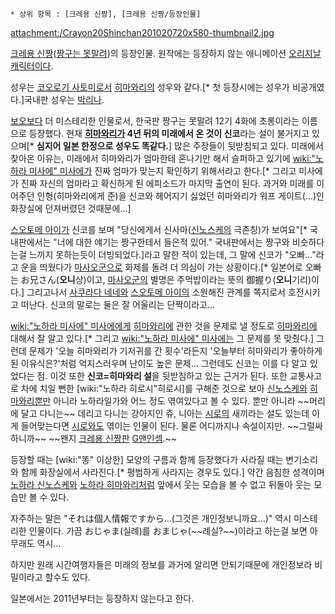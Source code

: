  * 상위 항목 : [크레용 신짱], [크레용 신짱/등장인물]
attachment:/Crayon20Shinchan201020720x580-thumbnail2.jpg

[[크레용 신짱]]([[짱구는 못말려]])의 등장인물. 원작에는 등장하지 않는 애니메이션 [[오리지날 캐릭터]]이다.

성우는 [[코오로기 사토미]]로서 [[히마와리]]의 성우와 같다.[* 첫 등장시에는 성우가 비공개였다.]국내판 성우는 [[박리나]].

[[보오]]보다 더 미스테리한 인물로서, 한국판 짱구는 못말려 12기 4화에 초롱이라는 이름으로 등장했다. 현재 '''[[히마와리]]가 4년 뒤의 미래에서 온 것이 신코'''라는 설이 불거지고 있으며[* '''심지어 일본 한정으로 성우도 똑같다.'''] 많은 주장들이 뒷받침되고 있다. 미래에서 찾아온 이유는, 미래에서 히마와리가 엄마한테 혼나기만 해서 슬퍼하고 있기에 [[wiki:"노하라 미사에" 미사에]]가 진짜 엄마가 맞는지 확인하기 위해서라고 한다.[* 그리고 미사에가 진짜 자신의 엄마라고 확신하게 된 에피소드가 마지막 출연이 된다. 과거와 미래를 이어주던 인형(히마와리에게 준)을 신코와 헤어지기 싫었던 히마와리가 워프 게이트(...)인 화장실에 던져버렸던 것때문에...]

[[스오토메 아이]]가 신코를 보며 "당신에게서 신사마([[신노스케]]의 극존칭)가 보여요"[* 국내판에서는 "너에 대한 얘기는 짱구한테서 들은적 있어." 국내판에서는 짱구와 비슷하다는걸 느끼지 못하는듯이 더빙되었다.]라고 말한 적이 있는데, 그 말에 신코가 "오빠..."라고 운을 띄웠다가 [[마사오]]군으로 화제를 돌려 더 의심이 가는 상황이다.[* 일본어로 오빠는 お兄さん('''오니'''상)이고, [[마사오]]군의 별명은 주먹밥이라는 뜻의 御握り('''오니'''기리)이다.] 그리고나서 [[사쿠라다 네네]]와 [[스오토메 아이]]의 소원해진 관계를 쪽지로서 호전시키고 떠난다. 신코의 말로는 둘은 잘 어울리는 단짝이라고...

[[wiki:"노하라 미사에" 미사에]]에게 [[히마와리]]에 관한 것을 문제로 낼 정도로 [[히마와리]]에 대해서 잘 알고 있다.[* 그리고 [[wiki:"노하라 미사에" 미사에]]는 그 문제를 못 맞췄다.] 그런데 문제가 '오늘 히마와리가 기저귀를 간 횟수'라든지 '오늘부터 히마와리가 좋아하게 된 이유식은?'처럼 억지스러우며 난이도 높은 문제... 그런데도 신코는 이를 다 알고 있었다는 점. 이것 또한 '''신코=히마와리 설'''을 뒷받침하고 있는 근거가 된다. 또한 교통사고로 차에 치일 뻔한 [wiki:"노하라 히로시"히로시]를 구해준 것으로 보아 [[신노스케]]와 [[히마와리]]뿐만 아니라 노하라일가와 어느 정도 엮여있다고 볼 수 있다. 뿐만 아니라 ~~머리에 달고 다니는~~ 데리고 다니는 강아지인 쥬, 니아는 [[시로(크레용 신짱)|시로]]의 새끼라는 설도 있는데 이게 들어맞는다면 [[시로(크레용 신짱)|시로]]와도 엮이는 인물이 된다. 물론 어디까지나 속설이지만. ~~그럴싸하니까~~ ~~왠지 [[크레용 신짱]]판 [[G맨]]인셈.~~

등장할 때는 [wiki:"똥" 이상한] 모양의 구름과 함께 등장했다가 사라질 때는 변기소리와 함께 화장실에서 사라진다.[* 평범하게 사라지는 경우도 있다.] 약간 음침한 성격이며 [[노하라 신노스케]]와 [[노하라 히마와리]]처럼 앞에서 웃는 모습을 볼 수 없고 뒤돌아 웃는 모습만 볼 수 있다. 

자주하는 말은 "それは個人情報ですから...(그것은 개인정보니까요...)" 역시 미스테리한 인물이다. 가끔 おじゃま(실례)를 おまじゃ(~~례실?~~)이라고 하는걸 보면 아무래도 역시...

하지만 원래 시간여행자들은 미래의 정보를 과거에 알리면 안되기때문에 개인정보라 비밀이라고 할수도 있다.

일본에서는 2011년부터는 등장하지 않는다고 한다.
